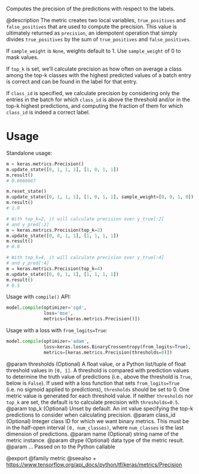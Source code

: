 Computes the precision of the predictions with respect to the labels.

@description
The metric creates two local variables, `true_positives` and
`false_positives` that are used to compute the precision. This value is
ultimately returned as `precision`, an idempotent operation that simply
divides `true_positives` by the sum of `true_positives` and
`false_positives`.

If `sample_weight` is `None`, weights default to 1.
Use `sample_weight` of 0 to mask values.

If `top_k` is set, we'll calculate precision as how often on average a class
among the top-k classes with the highest predicted values of a batch entry
is correct and can be found in the label for that entry.

If `class_id` is specified, we calculate precision by considering only the
entries in the batch for which `class_id` is above the threshold and/or in
the top-k highest predictions, and computing the fraction of them for which
`class_id` is indeed a correct label.

# Usage
Standalone usage:

```python
m = keras.metrics.Precision()
m.update_state([0, 1, 1, 1], [1, 0, 1, 1])
m.result()
# 0.6666667
```

```python
m.reset_state()
m.update_state([0, 1, 1, 1], [1, 0, 1, 1], sample_weight=[0, 0, 1, 0])
m.result()
# 1.0
```

```python
# With top_k=2, it will calculate precision over y_true[:2]
# and y_pred[:2]
m = keras.metrics.Precision(top_k=2)
m.update_state([0, 0, 1, 1], [1, 1, 1, 1])
m.result()
# 0.0
```

```python
# With top_k=4, it will calculate precision over y_true[:4]
# and y_pred[:4]
m = keras.metrics.Precision(top_k=4)
m.update_state([0, 0, 1, 1], [1, 1, 1, 1])
m.result()
# 0.5
```

Usage with `compile()` API:

```python
model.compile(optimizer='sgd',
              loss='mse',
              metrics=[keras.metrics.Precision()])
```

Usage with a loss with `from_logits=True`:

```python
model.compile(optimizer='adam',
              loss=keras.losses.BinaryCrossentropy(from_logits=True),
              metrics=[keras.metrics.Precision(thresholds=0)])
```

@param thresholds (Optional) A float value, or a Python list/tuple of float
    threshold values in `[0, 1]`. A threshold is compared with
    prediction values to determine the truth value of predictions (i.e.,
    above the threshold is `True`, below is `False`). If used with a
    loss function that sets `from_logits=True` (i.e. no sigmoid applied
    to predictions), `thresholds` should be set to 0. One metric value
    is generated for each threshold value. If neither `thresholds` nor
    `top_k` are set, the default is to calculate precision with
    `thresholds=0.5`.
@param top_k (Optional) Unset by default. An int value specifying the top-k
    predictions to consider when calculating precision.
@param class_id (Optional) Integer class ID for which we want binary metrics.
    This must be in the half-open interval `[0, num_classes)`, where
    `num_classes` is the last dimension of predictions.
@param name (Optional) string name of the metric instance.
@param dtype (Optional) data type of the metric result.
@param ... Passed on to the Python callable

@export
@family metric
@seealso
+ <https://www.tensorflow.org/api_docs/python/tf/keras/metrics/Precision>
